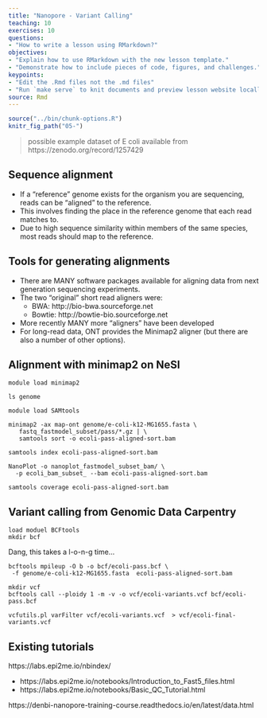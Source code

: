 ```yaml
---
title: "Nanopore - Variant Calling"
teaching: 10
exercises: 10
questions:
- "How to write a lesson using RMarkdown?"
objectives:
- "Explain how to use RMarkdown with the new lesson template."
- "Demonstrate how to include pieces of code, figures, and challenges."
keypoints:
- "Edit the .Rmd files not the .md files"
- "Run `make serve` to knit documents and preview lesson website locally"
source: Rmd
---
```


```r
source("../bin/chunk-options.R")
knitr_fig_path("05-")
```

> possible example dataset of E coli available from https://zenodo.org/record/1257429






## Sequence alignment

 - If a “reference” genome exists for the organism you are sequencing, reads can be “aligned” to the reference.
 - This involves finding the place in the reference genome that each read matches to.
 - Due to high sequence similarity within members of the same species, most reads should map to the reference.



## Tools for generating alignments

 - There are MANY software packages available for aligning data from next generation sequencing experiments.
 - The two "original" short read aligners were:
    - BWA: http://bio-bwa.sourceforge.net
    - Bowtie: http://bowtie-bio.sourceforge.net
 - More recently MANY more "aligners" have been developed
 - For long-read data, ONT provides the Minimap2 aligner (but there are also a number of other options).



## Alignment with minimap2 on NeSI

```
module load minimap2
```
 
```
ls genome
```
 
```
module load SAMtools
```
 
```
minimap2 -ax map-ont genome/e-coli-k12-MG1655.fasta \
   fastq_fastmodel_subset/pass/*.gz | \
   samtools sort -o ecoli-pass-aligned-sort.bam
   
samtools index ecoli-pass-aligned-sort.bam
```

```
NanoPlot -o nanoplot_fastmodel_subset_bam/ \
  -p ecoli_bam_subset_ --bam ecoli-pass-aligned-sort.bam 
```

```
samtools coverage ecoli-pass-aligned-sort.bam
```

## Variant calling from Genomic Data Carpentry

```
load moduel BCFtools
mkdir bcf
```


Dang, this takes a l-o-n-g time...

```
bcftools mpileup -O b -o bcf/ecoli-pass.bcf \
 -f genome/e-coli-k12-MG1655.fasta  ecoli-pass-aligned-sort.bam
```

```
mkdir vcf
bcftools call --ploidy 1 -m -v -o vcf/ecoli-variants.vcf bcf/ecoli-pass.bcf 
```
 
```
vcfutils.pl varFilter vcf/ecoli-variants.vcf  > vcf/ecoli-final-variants.vcf
```


## Existing tutorials 

https://labs.epi2me.io/nbindex/

- https://labs.epi2me.io/notebooks/Introduction_to_Fast5_files.html
- https://labs.epi2me.io/notebooks/Basic_QC_Tutorial.html

https://denbi-nanopore-training-course.readthedocs.io/en/latest/data.html